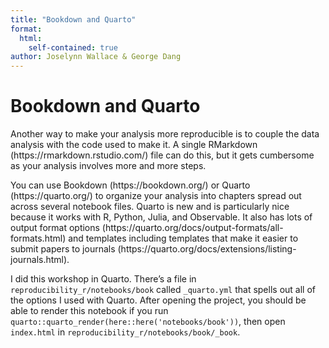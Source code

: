 ```yaml
---
title: "Bookdown and Quarto"
format: 
  html:
    self-contained: true
author: Joselynn Wallace & George Dang
---
```


# Bookdown and Quarto
Another way to make your analysis more reproducible is to couple the data analysis with the code used to make it. A single RMarkdown (https://rmarkdown.rstudio.com/) file can do this, but it gets cumbersome as your analysis involves more and more steps.      

You can use Bookdown (https://bookdown.org/) or Quarto (https://quarto.org/) to organize your analysis into chapters spread out across several notebook files. Quarto is new and is particularly nice because it works with R, Python, Julia, and Observable. It also has lots of output format options  (https://quarto.org/docs/output-formats/all-formats.html) and templates including templates that make it easier to submit papers to journals (https://quarto.org/docs/extensions/listing-journals.html).       

I did this workshop in Quarto. There's a file in `reproducibility_r/notebooks/book` called `_quarto.yml` that spells out all of the options I used with Quarto. After opening the project, you should be able to render this notebook if you run `quarto::quarto_render(here::here('notebooks/book'))`, then open `index.html` in `reproducibility_r/notebooks/book/_book`.

